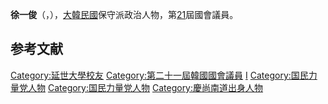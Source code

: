 {{Infobox politician
| name        = 徐一俊<br>{{lang|ko|서일준}}
| image       = 
| caption     = 
| birth_date = {{Birth date and age|1965|5|10}}
| birth_place = {{KOR}}[[慶尚南道|慶尚南道]][[巨濟市|巨濟市]]
| residence = {{KOR}}[[慶尚南道|慶尚南道]][[巨濟市|巨濟市]]
| nationality   = {{ROK}}
| party         = {{PPP}}
| otherparty    = {{UFP}}→
| other_names = 
| alma_mater = [[延世大學|延世大學]]

| office = {{flagicon|South Korea}} 第21屆[[韓國國會|韓國國會]]議員
| term_start = 2020年5月30日
| term_end   = 
| constituency = [[慶尚南道|慶南]][[巨濟市|巨濟市]]
| predecessor = {{tsl|ko|김한표|金漢杓}}
| successor  = 

}}
'''徐一俊'''（{{kor|서일준|徐一俊|Seo Il-jun}}，{{bd|1965年|5月10日}}），[[大韓民國|大韓民國]]保守派政治人物，第[[第21屆大韓民國國會議員名單|21]]屆國會議員。

== 参考文献 ==
<references />

{{DEFAULTSORT:Seo Il-jun}}
[[Category:延世大學校友|Category:延世大學校友]]
[[Category:第二十一屆韓國國會議員|Category:第二十一屆韓國國會議員]]
[[Category:徐姓|I]]
[[Category:国民力量党人物|Category:国民力量党人物]]
[[Category:国民力量党人物|Category:国民力量党人物]]
[[Category:慶尚南道出身人物|Category:慶尚南道出身人物]]